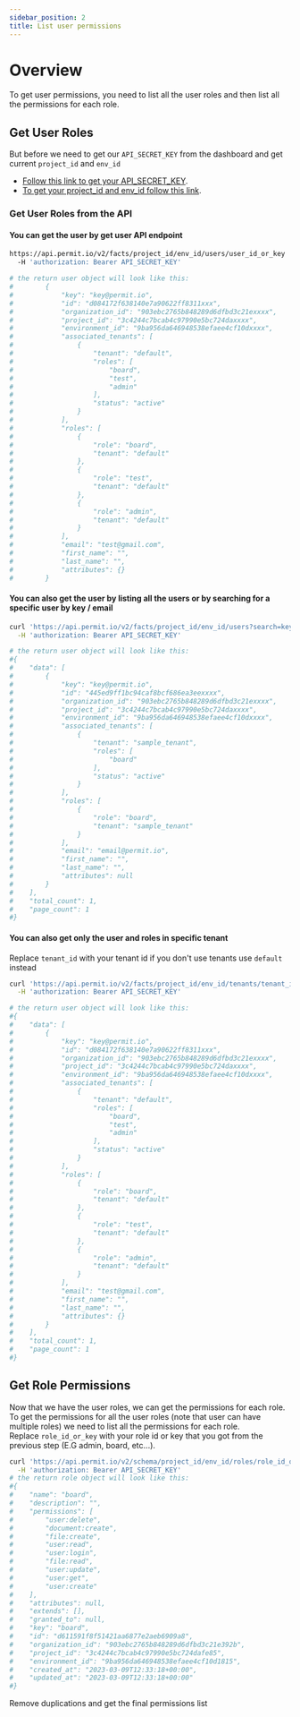 ```yaml
---
sidebar_position: 2
title: List user permissions
---
```


# Overview

To get user permissions, you need to list all the user roles and then list all the permissions for each role.

## Get User Roles

But before we need to get our `API_SECRET_KEY` from the dashboard and get current `project_id` and `env_id`<br/>
- [Follow this link to get your API_SECRET_KEY](/api/api-with-cli/#get-your-api-key).<br/>
- [To get your project_id and env_id follow this link](/api/examples/get-project-and-env).

### Get User Roles from the API

#### You can get the user by get user API endpoint
```bash
https://api.permit.io/v2/facts/project_id/env_id/users/user_id_or_key
  -H 'authorization: Bearer API_SECRET_KEY'

# the return user object will look like this:
#        {
#            "key": "key@permit.io",
#            "id": "d084172f638140e7a90622ff8311xxx",
#            "organization_id": "903ebc2765b848289d6dfbd3c21exxxx",
#            "project_id": "3c4244c7bcab4c97990e5bc724daxxxx",
#            "environment_id": "9ba956da646948538efaee4cf10dxxxx",
#            "associated_tenants": [
#                {
#                    "tenant": "default",
#                    "roles": [
#                        "board",
#                        "test",
#                        "admin"
#                    ],
#                    "status": "active"
#                }
#            ],
#            "roles": [
#                {
#                    "role": "board",
#                    "tenant": "default"
#                },
#                {
#                    "role": "test",
#                    "tenant": "default"
#                },
#                {
#                    "role": "admin",
#                    "tenant": "default"
#                }
#            ],
#            "email": "test@gmail.com",
#            "first_name": "",
#            "last_name": "",
#            "attributes": {}
#        }
```

#### You can also get the user by listing all the users or by searching for a specific user by key / email
```bash
curl 'https://api.permit.io/v2/facts/project_id/env_id/users?search=key@permit.io&page=1&per_page=3' \
  -H 'authorization: Bearer API_SECRET_KEY'

# the return user object will look like this:
#{
#    "data": [
#        {
#            "key": "key@permit.io",
#            "id": "445ed9ff1bc94caf8bcf686ea3eexxxx",
#            "organization_id": "903ebc2765b848289d6dfbd3c21exxxx",
#            "project_id": "3c4244c7bcab4c97990e5bc724daxxxx",
#            "environment_id": "9ba956da646948538efaee4cf10dxxxx",
#            "associated_tenants": [
#                {
#                    "tenant": "sample_tenant",
#                    "roles": [
#                        "board"
#                    ],
#                    "status": "active"
#                }
#            ],
#            "roles": [
#                {
#                    "role": "board",
#                    "tenant": "sample_tenant"
#                }
#            ],
#            "email": "email@permit.io",
#            "first_name": "",
#            "last_name": "",
#            "attributes": null
#        }
#    ],
#    "total_count": 1,
#    "page_count": 1
#}
```

#### You can also get only the user and roles in specific tenant

Replace `tenant_id` with your tenant id if you don't use tenants use `default` instead

```bash
curl 'https://api.permit.io/v2/facts/project_id/env_id/tenants/tenant_id/users?search=key@permit.io&page=1&per_page=3' \
  -H 'authorization: Bearer API_SECRET_KEY'

# the return user object will look like this:
#{
#    "data": [
#        {
#            "key": "key@permit.io",
#            "id": "d084172f638140e7a90622ff8311xxx",
#            "organization_id": "903ebc2765b848289d6dfbd3c21exxxx",
#            "project_id": "3c4244c7bcab4c97990e5bc724daxxxx",
#            "environment_id": "9ba956da646948538efaee4cf10dxxxx",
#            "associated_tenants": [
#                {
#                    "tenant": "default",
#                    "roles": [
#                        "board",
#                        "test",
#                        "admin"
#                    ],
#                    "status": "active"
#                }
#            ],
#            "roles": [
#                {
#                    "role": "board",
#                    "tenant": "default"
#                },
#                {
#                    "role": "test",
#                    "tenant": "default"
#                },
#                {
#                    "role": "admin",
#                    "tenant": "default"
#                }
#            ],
#            "email": "test@gmail.com",
#            "first_name": "",
#            "last_name": "",
#            "attributes": {}
#        }
#    ],
#    "total_count": 1,
#    "page_count": 1
#}
```




## Get Role Permissions

Now that we have the user roles, we can get the permissions for each role.<br/>
To get the permissions for all the user roles (note that user can have multiple roles) we need to list all the permissions for each role.<br/>
Replace `role_id_or_key` with your role id or key that you got from the previous step (E.G admin, board, etc...).



```bash
curl 'https://api.permit.io/v2/schema/project_id/env_id/roles/role_id_or_key' \
  -H 'authorization: Bearer API_SECRET_KEY'
# the return role object will look like this:
#{
#    "name": "board",
#    "description": "",
#    "permissions": [
#        "user:delete",
#        "document:create",
#        "file:create",
#        "user:read",
#        "user:login",
#        "file:read",
#        "user:update",
#        "user:get",
#        "user:create"
#    ],
#    "attributes": null,
#    "extends": [],
#    "granted_to": null,
#    "key": "board",
#    "id": "d611591f8f51421aa6877e2aeb6909a8",
#    "organization_id": "903ebc2765b848289d6dfbd3c21e392b",
#    "project_id": "3c4244c7bcab4c97990e5bc724dafe85",
#    "environment_id": "9ba956da646948538efaee4cf10d1815",
#    "created_at": "2023-03-09T12:33:18+00:00",
#    "updated_at": "2023-03-09T12:33:18+00:00"
#}

```

Remove duplications and get the final permissions list
